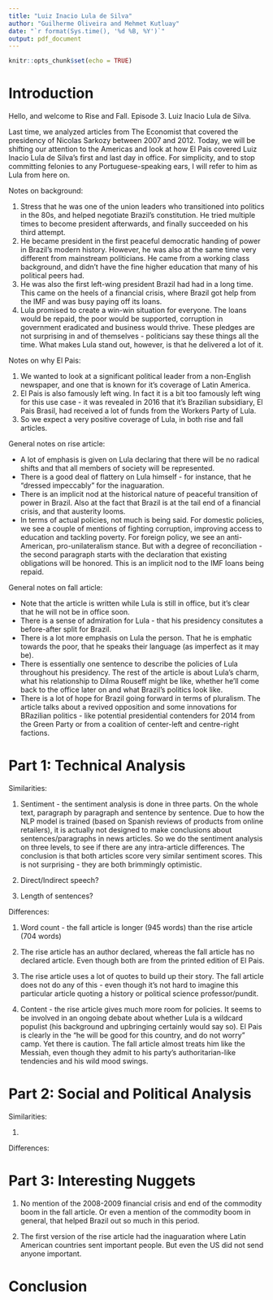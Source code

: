 ```yaml
---
title: "Luiz Inacio Lula de Silva"
author: "Guilherme Oliveira and Mehmet Kutluay"
date: "`r format(Sys.time(), '%d %B, %Y')`"
output: pdf_document
---
```


```r
knitr::opts_chunk$set(echo = TRUE)
```

# Introduction

Hello, and welcome to Rise and Fall. Episode 3. Luiz Inacio Lula de Silva.

Last time, we analyzed articles from The Economist that covered the presidency of Nicolas Sarkozy between 2007 and 2012. Today, we will be shifting our attention to the Americas and look at how El Pais covered Luiz Inacio Lula de Silva's first and last day in office. For simplicity, and to stop committing felonies to any Portuguese-speaking ears, I will refer to him as Lula from here on.

Notes on background:

1. Stress that he was one of the union leaders who transitioned into politics in the 80s, and helped negotiate Brazil's constitution. He tried multiple times to become president afterwards, and finally succeeded on his third attempt.
2. He became president in the first peaceful democratic handing of power in Brazil's modern history. However, he was also at the same time very different from mainstream politicians. He came from a working class background, and didn't have the fine higher education that many of his political peers had.
3. He was also the first left-wing president Brazil had had in a long time. This came on the heels of a financial crisis, where Brazil got help from the IMF and was busy paying off its loans. 
4. Lula promised to create a win-win situation for everyone. The loans would be repaid, the poor would be supported, corruption in government eradicated and business would thrive. These pledges are not surprising in and of themselves - politicians say these things all the time. What makes Lula stand out, however, is that he delivered a lot of it. 

Notes on why El Pais:

1. We wanted to look at a significant political leader from a non-English newspaper, and one that is known for it's coverage of Latin America.
2. El Pais is also famously left wing. In fact it is a bit too famously left wing for this use case - it was revealed in 2016 that it's Brazilian subsidiary, El Pais Brasil, had received a lot of funds from the Workers Party of Lula.
3. So we expect a very positive coverage of Lula, in both rise and fall articles.

General notes on rise article:

* A lot of emphasis is given on Lula declaring that there will be no radical shifts and that all members of society will be represented.
* There is a good deal of flattery on Lula himself - for instance, that he "dressed impeccably" for the inaguaration. 
* There is an implicit nod at the historical nature of peaceful transition of power in Brazil. Also at the fact that Brazil is at the tail end of a financial crisis, and that austerity looms.
* In terms of actual policies, not much is being said. For domestic policies, we see a couple of mentions of fighting corruption, improving access to education and tackling poverty. For foreign policy, we see an anti-American, pro-unilateralism stance. But with a degree of reconciliation - the second paragraph starts with the declaration that existing obligations will be honored. This is an implicit nod to the IMF loans being repaid.

General notes on fall article:

* Note that the article is written while Lula is still in office, but it's clear that he will not be in office soon.
* There is a sense of admiration for Lula - that his presidency consitutes a before-after split for Brazil.
* There is a lot more emphasis on Lula the person. That he is emphatic towards the poor, that he speaks their language (as imperfect as it may be). 
* There is essentially one sentence to describe the policies of Lula throughout his presidency. The rest of the article is about Lula's charm, what his relationship to Dilma Rouseff might be like, whether he'll come back to the office later on and what Brazil's politics look like.
* There is a lot of hope for Brazil going forward in terms of pluralism. The article talks about a revived opposition and some innovations for BRazilian politics - like potential presidential contenders for 2014 from the Green Party or from a coalition of center-left and centre-right factions.


# Part 1: Technical Analysis

Similarities: 

1. Sentiment - the sentiment analysis is done in three parts. On the whole text, paragraph by paragraph and sentence by sentence. Due to how the NLP model is trained (based on Spanish reviews of products from online retailers), it is actually not designed to make conclusions about sentences/paragraphs in news articles. So we do the sentiment analysis on three levels, to see if there are any intra-article differences. The conclusion is that both articles score very similar sentiment scores. This is not surprising - they are both brimmingly optimistic.

2. Direct/Indirect speech?

3. Length of sentences?

Differences:

1. Word count - the fall article is longer (945 words) than the rise article (704 words)

2. The rise article has an author declared, whereas the fall article has no declared article. Even though both are from the printed edition of El Pais.

3. The rise article uses a lot of quotes to build up their story. The fall article does not do any of this - even though it's not hard to imagine this particular article quoting a history or political science professor/pundit.

4. Content - the rise article gives much more room for policies. It seems to be involved in an ongoing debate about whether Lula is a wildcard populist (his background and upbringing certainly would say so). El Pais is clearly in the "he will be good for this country, and do not worry" camp. Yet there is caution. The fall article almost treats him like the Messiah, even though they admit to his party's authoritarian-like tendencies and his wild mood swings.

# Part 2: Social and Political Analysis

Similarities:

1. 

Differences:

# Part 3: Interesting Nuggets

1. No mention of the 2008-2009 financial crisis and end of the commodity boom in the fall article. Or even a mention of the commodity boom in general, that helped Brazil out so much in this period. 

2. The first version of the rise article had the inaguaration where Latin American countries sent important people. But even the US did not send anyone important.

# Conclusion